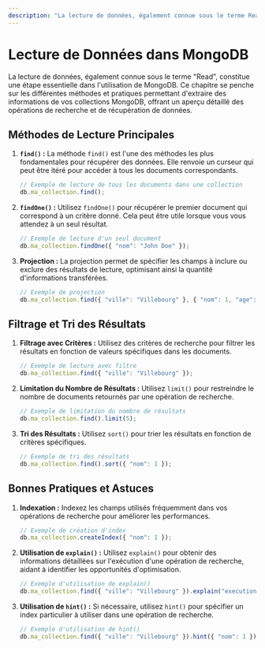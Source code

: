 ```yaml
---
description: "La lecture de données, également connue sous le terme Read, constitue une étape essentielle dans l'utilisation de MongoDB. Ce chapitre se penche sur les différentes méthodes et pratiques permettant d'extraire des informations de vos collections MongoDB, offrant un aperçu détaillé des opérations de recherche et de récupération de données."
---
```


# Lecture de Données dans MongoDB

La lecture de données, également connue sous le terme "Read", constitue une étape essentielle dans l'utilisation de MongoDB. Ce chapitre se penche sur les différentes méthodes et pratiques permettant d'extraire des informations de vos collections MongoDB, offrant un aperçu détaillé des opérations de recherche et de récupération de données.

## Méthodes de Lecture Principales

1. **`find()` :** La méthode `find()` est l'une des méthodes les plus fondamentales pour récupérer des données. Elle renvoie un curseur qui peut être itéré pour accéder à tous les documents correspondants.

    ```javascript copy
    // Exemple de lecture de tous les documents dans une collection
    db.ma_collection.find();
    ```

2. **`findOne()` :** Utilisez `findOne()` pour récupérer le premier document qui correspond à un critère donné. Cela peut être utile lorsque vous vous attendez à un seul résultat.

    ```javascript copy
    // Exemple de lecture d'un seul document
    db.ma_collection.findOne({ "nom": "John Doe" });
    ```

3. **Projection :** La projection permet de spécifier les champs à inclure ou exclure des résultats de lecture, optimisant ainsi la quantité d'informations transférées.

    ```javascript copy
    // Exemple de projection
    db.ma_collection.find({ "ville": "Villebourg" }, { "nom": 1, "age": 1 });
    ```

## Filtrage et Tri des Résultats

1. **Filtrage avec Critères :** Utilisez des critères de recherche pour filtrer les résultats en fonction de valeurs spécifiques dans les documents.

    ```javascript copy
    // Exemple de lecture avec filtre
    db.ma_collection.find({ "ville": "Villebourg" });
    ```

2. **Limitation du Nombre de Résultats :** Utilisez `limit()` pour restreindre le nombre de documents retournés par une opération de recherche.

    ```javascript copy
    // Exemple de limitation du nombre de résultats
    db.ma_collection.find().limit(5);
    ```

3. **Tri des Résultats :** Utilisez `sort()` pour trier les résultats en fonction de critères spécifiques.

    ```javascript copy
    // Exemple de tri des résultats
    db.ma_collection.find().sort({ "nom": 1 });
    ```

## Bonnes Pratiques et Astuces

1. **Indexation :** Indexez les champs utilisés fréquemment dans vos opérations de recherche pour améliorer les performances.

    ```javascript copy
    // Exemple de création d'index
    db.ma_collection.createIndex({ "nom": 1 });
    ```

2. **Utilisation de `explain()` :** Utilisez `explain()` pour obtenir des informations détaillées sur l'exécution d'une opération de recherche, aidant à identifier les opportunités d'optimisation.

    ```javascript copy
    // Exemple d'utilisation de explain()
    db.ma_collection.find({ "ville": "Villebourg" }).explain("executionStats");
    ```

3. **Utilisation de `hint()` :** Si nécessaire, utilisez `hint()` pour spécifier un index particulier à utiliser dans une opération de recherche.

    ```javascript copy
    // Exemple d'utilisation de hint()
    db.ma_collection.find({ "ville": "Villebourg" }).hint({ "nom": 1 });
    ```